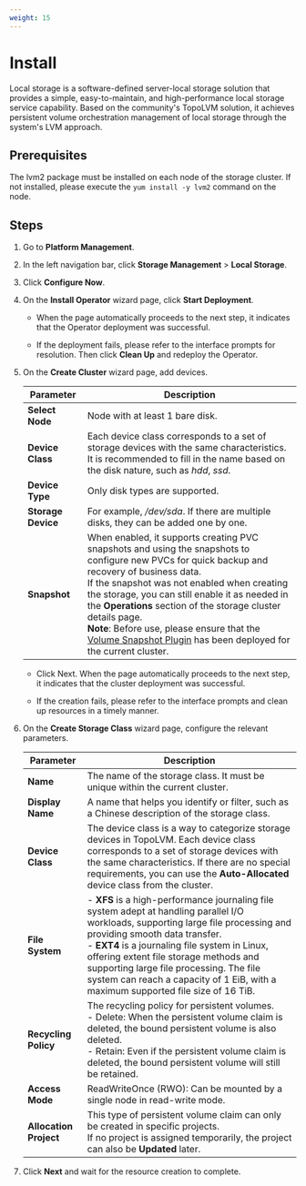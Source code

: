 ```yaml
---
weight: 15
---
```


# Install

Local storage is a software-defined server-local storage solution that provides a simple, easy-to-maintain, and high-performance local storage service capability. Based on the community's TopoLVM solution, it achieves persistent volume orchestration management of local storage through the system's LVM approach.

## Prerequisites

The lvm2 package must be installed on each node of the storage cluster. If not installed, please execute the `yum install -y lvm2` command on the node.

## Steps

1. Go to **Platform Management**.

2. In the left navigation bar, click **Storage Management** > **Local Storage**.

3. Click **Configure Now**.

4. On the **Install Operator** wizard page, click **Start Deployment**.

   - When the page automatically proceeds to the next step, it indicates that the Operator deployment was successful.

   - If the deployment fails, please refer to the interface prompts for resolution. Then click **Clean Up** and redeploy the Operator.

5. On the **Create Cluster** wizard page, add devices.

   | Parameter       | Description                                                                                                                                                                           |
   | -------- | ---------------------------------------------------------------------------------------------------------------------------------------------------------------------------- |
   | **Select Node** | Node with at least 1 bare disk.                                                                                                                                                              |
   | **Device Class**  | Each device class corresponds to a set of storage devices with the same characteristics. It is recommended to fill in the name based on the disk nature, such as *hdd*, *ssd*.                                                              |
   | **Device Type** | Only disk types are supported.                                                                                                                                                                     |
   | **Storage Device** | For example, */dev/sda*. If there are multiple disks, they can be added one by one.                                                                                                                                                   |
   | **Snapshot**   | When enabled, it supports creating PVC snapshots and using the snapshots to configure new PVCs for quick backup and recovery of business data. <br />If the snapshot was not enabled when creating the storage, you can still enable it as needed in the **Operations** section of the storage cluster details page. <br />**Note**: Before use, please ensure that the [Volume Snapshot Plugin](/configure/storage/functions/snapshot_con.mdx) has been deployed for the current cluster. |

   - Click Next. When the page automatically proceeds to the next step, it indicates that the cluster deployment was successful.

   - If the creation fails, please refer to the interface prompts and clean up resources in a timely manner.

6. On the **Create Storage Class** wizard page, configure the relevant parameters.

   | Parameter       | Description                                                                                                                                                          |
   | -------- | ----------------------------------------------------------------------------------------------------------------------------------------------------------- |
   | **Name**   | The name of the storage class. It must be unique within the current cluster.                                                                                                                                           |
   | **Display Name** | A name that helps you identify or filter, such as a Chinese description of the storage class.                                                                                                                                  |
   | **Device Class**  | The device class is a way to categorize storage devices in TopoLVM. Each device class corresponds to a set of storage devices with the same characteristics. If there are no special requirements, you can use the **Auto-Allocated** device class from the cluster.                                                                                |
   | **File System** | - **XFS** is a high-performance journaling file system adept at handling parallel I/O workloads, supporting large file processing and providing smooth data transfer. <br />- **EXT4** is a journaling file system in Linux, offering extent file storage methods and supporting large file processing. The file system can reach a capacity of 1 EiB, with a maximum supported file size of 16 TiB. |
   | **Recycling Policy** | The recycling policy for persistent volumes. <br />- Delete: When the persistent volume claim is deleted, the bound persistent volume is also deleted. <br />- Retain: Even if the persistent volume claim is deleted, the bound persistent volume will still be retained.                                                                                |
   | **Access Mode** | ReadWriteOnce (RWO): Can be mounted by a single node in read-write mode.                                                                                                                                 |
   | **Allocation Project** | This type of persistent volume claim can only be created in specific projects. <br />If no project is assigned temporarily, the project can also be **Updated** later.                                                                                                            |

7. Click **Next** and wait for the resource creation to complete.
